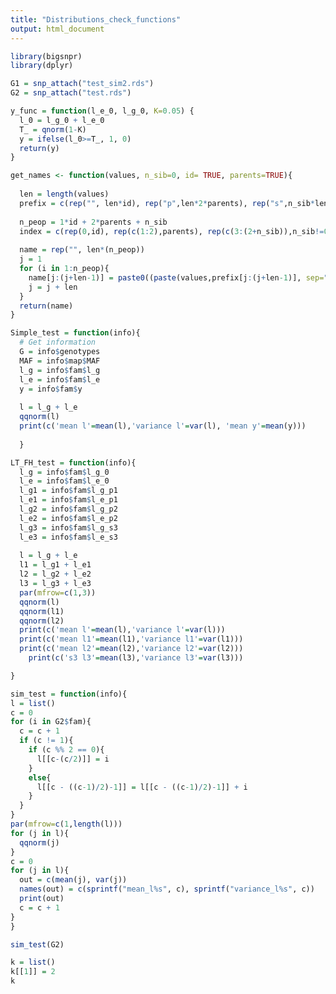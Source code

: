 ```yaml
---
title: "Distributions_check_functions"
output: html_document
---
```


```r
library(bigsnpr)
library(dplyr)
```


```r
G1 = snp_attach("test_sim2.rds")
G2 = snp_attach("test.rds")
```

```r
y_func = function(l_e_0, l_g_0, K=0.05) {
  l_0 = l_g_0 + l_e_0
  T_ = qnorm(1-K)
  y = ifelse(l_0>=T_, 1, 0)
  return(y)
}
```

```r
get_names <- function(values, n_sib=0, id= TRUE, parents=TRUE){
  
  len = length(values)
  prefix = c(rep("", len*id), rep("p",len*2*parents), rep("s",n_sib*len))
  
  n_peop = 1*id + 2*parents + n_sib
  index = c(rep(0,id), rep(c(1:2),parents), rep(c(3:(2+n_sib)),n_sib!=0))
  
  name = rep("", len*(n_peop))
  j = 1
  for (i in 1:n_peop){
    name[j:(j+len-1)] = paste0((paste(values,prefix[j:(j+len-1)], sep="_")), rep(index[i], len))
    j = j + len
  }
  return(name)
}
```

```r
Simple_test = function(info){
  # Get information
  G = info$genotypes
  MAF = info$map$MAF
  l_g = info$fam$l_g
  l_e = info$fam$l_e
  y = info$fam$y
  
  l = l_g + l_e 
  qqnorm(l)
  print(c('mean l'=mean(l),'variance l'=var(l), 'mean y'=mean(y)))
  
  }
```

```r
LT_FH_test = function(info){
  l_g = info$fam$l_g_0
  l_e = info$fam$l_e_0
  l_g1 = info$fam$l_g_p1
  l_e1 = info$fam$l_e_p1
  l_g2 = info$fam$l_g_p2
  l_e2 = info$fam$l_e_p2
  l_g3 = info$fam$l_g_s3
  l_e3 = info$fam$l_e_s3
  
  l = l_g + l_e
  l1 = l_g1 + l_e1
  l2 = l_g2 + l_e2
  l3 = l_g3 + l_e3
  par(mfrow=c(1,3))
  qqnorm(l)
  qqnorm(l1)
  qqnorm(l2)
  print(c('mean l'=mean(l),'variance l'=var(l)))
  print(c('mean l1'=mean(l1),'variance l1'=var(l1)))
  print(c('mean l2'=mean(l2),'variance l2'=var(l2)))
    print(c('s3 l3'=mean(l3),'variance l3'=var(l3)))

}
```



```r
sim_test = function(info){
l = list()
c = 0
for (i in G2$fam){
  c = c + 1
  if (c != 1){
    if (c %% 2 == 0){
      l[[c-(c/2)]] = i
    }
    else{
      l[[c - ((c-1)/2)-1]] = l[[c - ((c-1)/2)-1]] + i
    }
  }
}
par(mfrow=c(1,length(l)))
for (j in l){
  qqnorm(j)
}
c = 0
for (j in l){
  out = c(mean(j), var(j))
  names(out) = c(sprintf("mean_l%s", c), sprintf("variance_l%s", c))
  print(out)
  c = c + 1
}
}
```

```r
sim_test(G2)
```
```r
k = list()
k[[1]] = 2
k
```


